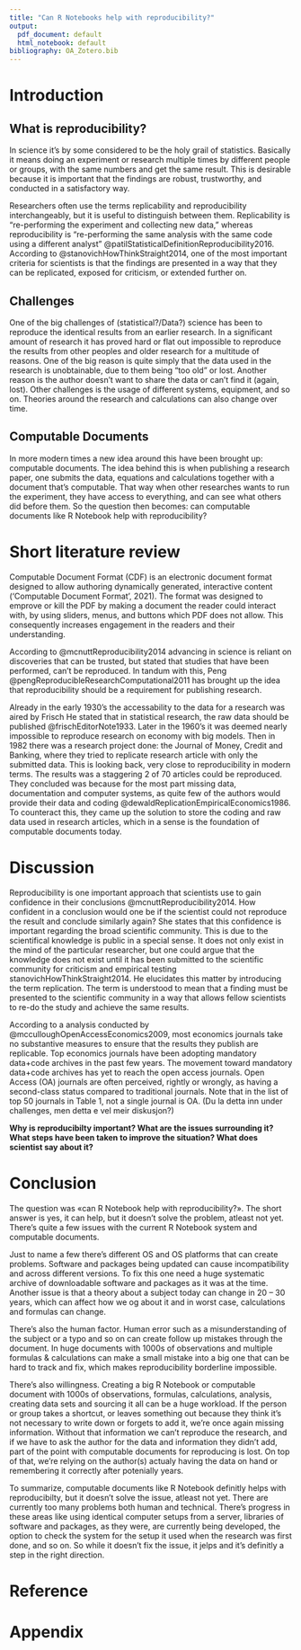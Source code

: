 ```yaml
---
title: "Can R Notebooks help with reproducibility?"
output:
  pdf_document: default
  html_notebook: default
bibliography: OA_Zotero.bib
---
```


# Introduction

## What is reproducibility?

In science it's by some considered to be the holy grail of statistics. Basically it means doing an experiment or research multiple times by different people or groups, with the same numbers and get the same result. This is desirable because it is important that the findings are robust, trustworthy, and conducted in a satisfactory way.

Researchers often use the terms replicability and reproducibility interchangeably, but it is useful to distinguish between them. Replicability is "re-performing the experiment and collecting new data," whereas reproducibility is "re-performing the same analysis with the same code using a different analyst" @patilStatisticalDefinitionReproducibility2016. According to @stanovichHowThinkStraight2014, one of the most important criteria for scientists is that the findings are presented in a way that they can be replicated, exposed for criticism, or extended further on.

## Challenges

One of the big challenges of (statistical?/Data?) science has been to reproduce the identical results from an earlier research. In a significant amount of research it has proved hard or flat out impossible to reproduce the results from other peoples and older research for a multitude of reasons. One of the big reason is quite simply that the data used in the research is unobtainable, due to them being "too old" or lost. Another reason is the author doesn't want to share the data or can't find it (again, lost). Other challenges is the usage of different systems, equipment, and so on. Theories around the research and calculations can also change over time.

## Computable Documents

In more modern times a new idea around this have been brought up: computable documents. The idea behind this is when publishing a research paper, one submits the data, equations and calculations together with a document that's computable. That way when other researches wants to run the experiment, they have access to everything, and can see what others did before them. So the question then becomes: can computable documents like R Notebook help with reproducibility?

# Short literature review

Computable Document Format (CDF) is an electronic document format designed to allow authoring dynamically generated, interactive content ('Computable Document Format', 2021). The format was designed to emprove or kill the PDF by making a document the reader could interact with, by using sliders, menus, and buttons which PDF does not allow. This consequently increases engagement in the readers and their understanding.

According to @mcnuttReproducibility2014 advancing in science is reliant on discoveries that can be trusted, but stated that studies that have been performed, can't be reproduced. In tandum with this, Peng @pengReproducibleResearchComputational2011 has brought up the idea that reproducibility should be a requirement for publishing research.

Already in the early 1930's the accessability to the data for a research was aired by Frisch He stated that in statistical research, the raw data should be published @frischEditorNote1933. Later in the 1960's it was deemed nearly impossible to reproduce research on economy with big models. Then in 1982 there was a research project done: the Journal of Money, Credit and Banking, where they tried to replicate research article with only the submitted data. This is looking back, very close to reproducibility in modern terms. The results was a staggering 2 of 70 articles could be reproduced. They concluded was because for the most part missing data, documentation and computer systems, as quite few of the authors would provide their data and coding @dewaldReplicationEmpiricalEconomics1986. To counteract this, they came up the solution to store the coding and raw data used in research articles, which in a sense is the foundation of computable documents today.

# Discussion

Reproducibility is one important approach that scientists use to gain confidence in their conclusions @mcnuttReproducibility2014. How confident in a conclusion would one be if the scientist could not reproduce the result and conclude similarly again? She states that this confidence is important regarding the broad scientific community. This is due to the scientifical knowledge is public in a special sense. It does not only exist in the mind of the particular researcher, but one could argue that the knowledge does not exist until it has been submitted to the scientific community for criticism and empirical testing stanovichHowThinkStraight2014. He elucidates this matter by introducing the term replication. The term is understood to mean that a finding must be presented to the scientific community in a way that allows fellow scientists to re-do the study and achieve the same results.

According to a analysis conducted by @mcculloughOpenAccessEconomics2009, most economics journals take no substantive measures to ensure that the results they publish are replicable. Top economics journals have been adopting mandatory data+code archives in the past few years. The movement toward mandatory data+code archives has yet to reach the open access journals. Open Access (OA) journals are often perceived, rightly or wrongly, as having a second-class status compared to traditional journals. Note that in the list of top 50 journals in Table 1, not a single journal is OA. (Du la detta inn under challenges, men detta e vel meir diskusjon?)

**Why is reproducibilty important? What are the issues surrounding it? What steps have been taken to improve the situation? What does scientist say about it?**

# Conclusion

The question was «can R Notebook help with reproducibility?». The short answer is yes, it can help, but it doesn't solve the problem, atleast not yet. There's quite a few issues with the current R Notebook system and computable documents.

Just to name a few there's different OS and OS platforms that can create problems. Software and packages being updated can cause incompatibility and across different versions. To fix this one need a huge systematic archive of downloadable software and packages as it was at the time. Another issue is that a theory about a subject today can change in 20 -- 30 years, which can affect how we og about it and in worst case, calculations and formulas can change.

There's also the human factor. Human error such as a misunderstanding of the subject or a typo and so on can create follow up mistakes through the document. In huge documents with 1000s of observations and multiple formulas & calculations can make a small mistake into a big one that can be hard to track and fix, which makes reproducibility borderline impossible.

There's also willingness. Creating a big R Notebook or computable document with 1000s of observations, formulas, calculations, analysis, creating data sets and sourcing it all can be a huge workload. If the person or group takes a shortcut, or leaves something out because they think it's not necessary to write down or forgets to add it, we're once again missing information. Without that information we can't reproduce the research, and if we have to ask the author for the data and information they didn't add, part of the point with computable documents for reproducing is lost. On top of that, we're relying on the author(s) actualy having the data on hand or remembering it correctly after potenially years.

To summarize, computable documents like R Notebook definitly helps with reproducibilty, but it doesn't solve the issue, atleast not yet. There are currently too many problems both human and technical. There's progress in these areas like using identical computer setups from a server, libraries of software and packages, as they were, are currently being developed, the option to check the system for the setup it used when the research was first done, and so on. So while it doesn't fix the issue, it jelps and it's definitly a step in the right direction.

# Reference

::: {#refs}
:::

# Appendix
